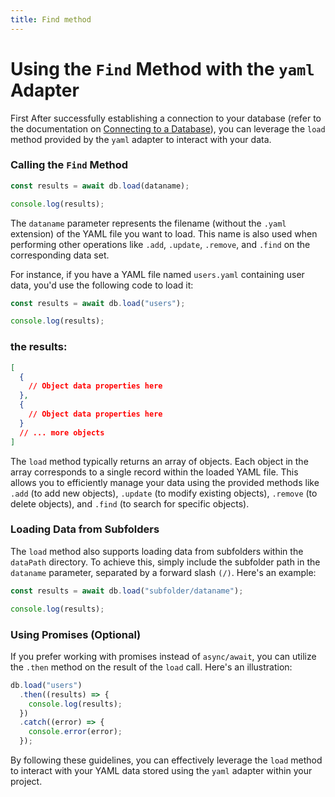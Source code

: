 ```yaml
---
title: Find method
---
```



# Using the `Find` Method with the `yaml` Adapter

First After successfully establishing a connection to your database (refer to the documentation on [Connecting to a Database](/docs/introduction/installation)), you can leverage the `load` method provided by the `yaml` adapter to interact with your data.

### Calling the `Find` Method

```js copy showLineNumbers
const results = await db.load(dataname);

console.log(results);
```

The `dataname` parameter represents the filename (without the `.yaml` extension) of the YAML file you want to load. This name is also used when performing other operations like `.add`, `.update`, `.remove`, and `.find` on the corresponding data set.

For instance, if you have a YAML file named `users.yaml` containing user data, you'd use the following code to load it:

```js
const results = await db.load("users");

console.log(results);
```

### the results:

```json
[
  {
    // Object data properties here
  },
  {
    // Object data properties here
  }
  // ... more objects
]
```

The `load` method typically returns an array of objects. Each object in the array corresponds to a single record within the loaded YAML file. This allows you to efficiently manage your data using the provided methods like `.add` (to add new objects), `.update` (to modify existing objects), `.remove` (to delete objects), and `.find` (to search for specific objects).

### Loading Data from Subfolders

The `load` method also supports loading data from subfolders within the `dataPath` directory. To achieve this, simply include the subfolder path in the `dataname` parameter, separated by a forward slash `(/)`. Here's an example:

```js
const results = await db.load("subfolder/dataname");

console.log(results);
```
### Using Promises (Optional)

If you prefer working with promises instead of `async/await`, you can utilize the `.then` method on the result of the `load` call. Here's an illustration:

```js
db.load("users")
  .then((results) => {
    console.log(results);
  })
  .catch((error) => {
    console.error(error);
  });
```

By following these guidelines, you can effectively leverage the `load` method to interact with your YAML data stored using the `yaml` adapter within your project.
